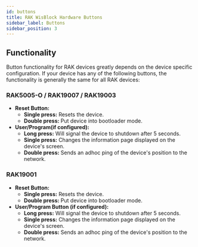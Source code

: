---
id: buttons
title: RAK WisBlock Hardware Buttons
sidebar_label: Buttons
sidebar_position: 3
---

## Functionality

Button functionality for RAK devices greatly depends on the device specific configuration. If your device has any of the following buttons, the functionality is generally the same for all RAK devices:

### RAK5005-O / RAK19007 / RAK19003

- **Reset Button:**
  - **Single press:** Resets the device.
  - **Double press:** Put device into bootloader mode.
- **User/Program(if configured):**
  - **Long press:** Will signal the device to shutdown after 5 seconds.
  - **Single press:** Changes the information page displayed on the device's screen.
  - **Double press:** Sends an adhoc ping of the device's position to the network.

### RAK19001

- **Reset Button:**
  - **Single press:** Resets the device.
  - **Double press:** Put device into bootloader mode.
- **User/Program Button (if configured):**
  - **Long press:** Will signal the device to shutdown after 5 seconds.
  - **Single press:** Changes the information page displayed on the device's screen.
  - **Double press:** Sends an adhoc ping of the device's position to the network.
